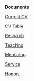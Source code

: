 **Documents**

[Current CV](https://raw.githubusercontent.com/johntfoster/CV/gh-actions-autocommit/cv_cockrell.pdf){.external target="_blank"}

[CV Table](./statements/table.qmd)

[Research](./statements/research.qmd)

[Teaching](./statements/teaching.qmd)

[Mentoring](./statements/mentoring.qmd)

[Service](./statements/service.qmd)

[Honors](./statements/honors.qmd)
